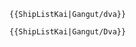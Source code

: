 <pre>{{ShipListKai|Gangut/dva}}</pre>
{{ShipListKai|Gangut/dva}}
<pre>{{ShipListKai|Gangut/Dva}}</pre>
{{ShipListKai|Gangut/Dva}}